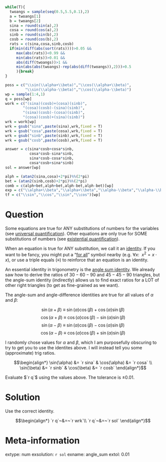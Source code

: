 ```r
while(T){
  twoangs = sample(seq(0.5,5.5,0.1),2)
  a = twoangs[1]
  b = twoangs[2]
  sina = round(sin(a),2)
  cosa = round(cos(a),2)
  sinb = round(sin(b),2)
  cosb = round(cos(b),2)
  rats = c(sina,cosa,sinb,cosb)
  if(min(diff(abs(sort(rats))))>0.05 &&
     max(abs(rats))<0.99 && 
     min(abs(rats))>0.01 &&
     abs(diff(twoangs))>1 &&
     min(abs(abs(twoangs)-rep(abs(diff(twoangs)),2)))>0.5
     ){break}
}

poss = c("\\sin(\\alpha+\\beta)","\\cos(\\alpha+\\beta)",
         "\\sin(\\alpha-\\beta)","\\cos(\\alpha-\\beta)")
wp = sample(1:4,1)
q = poss[wp]
work = c("(sina)(cosb)+(cosa)(sinb)",
        "(cosa)(cosb)-(sina)(sinb)",
        "(sina)(cosb)-(cosa)(sinb)",
        "(cosa)(cosb)+(sina)(sinb)")
wrk = work[wp]
wrk = gsub("sina",paste(sina),wrk,fixed = T)
wrk = gsub("cosa",paste(cosa),wrk,fixed = T)
wrk = gsub("sinb",paste(sinb),wrk,fixed = T)
wrk = gsub("cosb",paste(cosb),wrk,fixed = T)

answer = c(sina*cosb+cosa*sinb,
           cosa*cosb-sina*sinb,
           sina*cosb-cosa*sinb,
           cosa*cosb+sina*sinb)
sol = answer[wp]

alph = (atan2(sina,cosa)+2*pi)%%(2*pi)
bet = (atan2(sinb,cosb)+2*pi)%%(2*pi)
comb = c(alph+bet,alph+bet,alph-bet,alph-bet)[wp]
exp = c("\\alpha+\\beta","\\alpha+\\beta","\\alpha-\\beta","\\alpha-\\beta")[wp]
tf = c("\\sin","\\cos","\\sin","\\cos")[wp]
```

Question
========

Some equations are true for ANY substitutions of numbers for the variables (see [universal quantification](https://en.wikipedia.org/wiki/Universal_quantification)). Other equations are only true for SOME substitutions of numbers (see [existential quantification](https://en.wikipedia.org/wiki/Existential_quantification)).

When an equation is true for ANY substitution, we call it an [identity](https://en.wikipedia.org/wiki/Identity_(mathematics)). If you want to be fancy, you might put a "[for all](https://en.wikipedia.org/wiki/Turned_A)" symbol nearby (e.g. $\forall x:~~ x^2=x\cdot x$), or use a triple equals ($\equiv$) to reinforce that an equation is an identity.

An essential identity in trigonometry is the [angle sum identity](https://en.wikipedia.org/wiki/List_of_trigonometric_identities#Angle_sum_and_difference_identities). We already saw how to derive the ratios of $30-60-90$ and $45-45-90$ triangles, but the angle-sum identity (indirectly) allows us to find exact ratios for a LOT of other right triangles (to get as fine-grained as we want).

The angle-sum and angle-difference identities are true for all values of $\alpha$ and $\beta$:

$$\sin(\alpha+\beta) ~\equiv~ \sin(\alpha)\cos(\beta)+\cos(\alpha)\sin(\beta)$$
$$\cos(\alpha+\beta) ~\equiv~ \cos(\alpha)\cos(\beta)-\sin(\alpha)\sin(\beta)$$
$$\sin(\alpha-\beta) ~\equiv~ \sin(\alpha)\cos(\beta)-\cos(\alpha)\sin(\beta)$$
$$\cos(\alpha-\beta) ~\equiv~ \cos(\alpha)\cos(\beta)+\sin(\alpha)\sin(\beta)$$

I randomly chose values for $\alpha$ and $\beta$, which I am purposefully obscuring to try to get you to use the identites above. I will instead tell you some (approximate) trig ratios.

$$\begin{align*}
\sin(\alpha) &= `r sina` & \cos(\alpha) &= `r cosa` \\
\sin(\beta) &= `r sinb` & \cos(\beta) &= `r cosb` 
\end{align*}$$

Evaluate $`r q`$ using the values above. The tolerance is $\pm 0.01$.


Solution
========

Use the correct identity.

$$\begin{align*}
`r q`~&=~`r wrk`\\
`r q`~&=~`r sol`
\end{align*}$$


Meta-information
============
extype: num
exsolution: `r sol`
exname: angle_sum
extol: 0.01